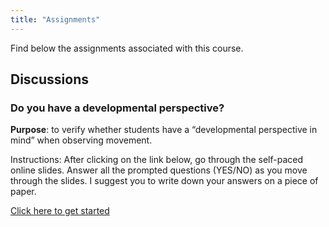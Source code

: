 ```yaml
---
title: "Assignments"
---
```


Find below the assignments associated with this course.

## Discussions

### Do you have a developmental perspective?

**Purpose**: to verify whether students have a "developmental perspective in mind" when observing movement.

Instructions: After clicking on the link below, go through the self-paced online slides. Answer all the prompted questions (YES/NO) as you move through the slides. I suggest you to write down your answers on a piece of paper.

[Click here to get started](devpers.qmd)
